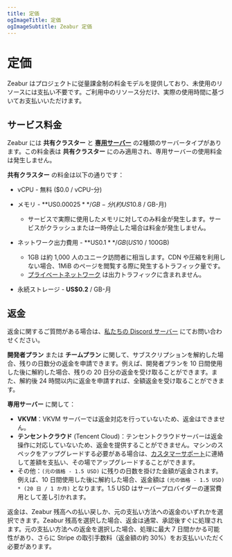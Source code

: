 ```yaml
---
title: 定価
ogImageTitle: 定価
ogImageSubtitle: Zeabur 定価
---
```


# 定価

Zeabur はプロジェクトに従量課金制の料金モデルを提供しており、未使用のリソースには支払い不要です。ご利用中のリソース分だけ、実際の使用時間に基づいてお支払いいただけます。

## サービス料金

Zeabur には **共有クラスター** と [**専用サーバー**](/dedicated-server) の2種類のサーバータイプがあります。この料金表は **共有クラスター** にのみ適用され、専用サーバーの使用料金は発生しません。

**共有クラスター** の料金は以下の通りです：

- vCPU - 無料 ($0.0 / vCPU-分)

- メモリ - **US$0.00025** / GB-分 (約 US$10.8 / GB-月)
  - サービスで実際に使用したメモリに対してのみ料金が発生します。サービスがクラッシュまたは一時停止した場合は料金が発生しません。

- ネットワーク出力費用 - **US$0.1** / GB (US$10 / 100GB)
  - 1GB は約 1,000 人のユニーク訪問者に相当します。CDN や圧縮を利用しない場合、1MiB のページを閲覧する際に発生するトラフィック量です。
  - [プライベートネットワーク](/networking/private) は出力トラフィックに含まれません。

- 永続ストレージ - **US$0.2** / GB-月

## 返金

返金に関するご質問がある場合は、[私たちの Discord サーバー](https://zeabur.com/dc) にてお問い合わせください。

**開発者プラン** または **チームプラン** に関して、サブスクリプションを解約した場合、残りの日数分の返金を申請できます。例えば、開発者プランを 10 日間使用した後に解約した場合、残りの 20 日分の返金を受け取ることができます。また、解約後 24 時間以内に返金を申請すれば、全額返金を受け取ることができます。

**専用サーバー** に関して：

- **VKVM**：VKVM サーバーでは返金対応を行っていないため、返金はできません。
- **テンセントクラウド** (Tencent Cloud)：テンセントクラウドサーバーは返金操作に対応していないため、返金を提供することができません。マシンのスペックをアップグレードする必要がある場合は、[カスタマーサポート](https://zeabur.com/dc)に連絡して差額を支払い、その場でアップグレードすることができます。
- その他：`(元の価格 - 1.5 USD)` に残りの日数を掛けた金額が返金されます。例えば、10 日間使用した後に解約した場合、返金額は `(元の価格 - 1.5 USD) * (20 日 / 1 か月)` となります。1.5 USD はサーバープロバイダーの運営費用として差し引かれます。

返金は、Zeabur 残高への払い戻しか、元の支払い方法への返金のいずれかを選択できます。Zeabur 残高を選択した場合、返金は通常、承認後すぐに処理されます。元の支払い方法への返金を選択した場合、処理に最大 7 日間かかる可能性があり、さらに Stripe の取引手数料（返金額の約 30%）をお支払いいただく必要があります。
